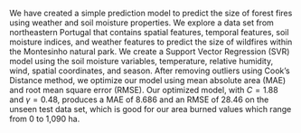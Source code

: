 We have created a simple prediction model to predict the size of forest fires using weather and soil moisture properties. We explore a data set from northeastern Portugal that contains spatial features, temporal features, soil moisture indices, and weather features to predict the size of wildfires within the Montesinho natural park. We create a Support Vector Regression (SVR) model using the soil moisture variables, temperature, relative humidity, wind, spatial coordinates, and season. After removing outliers using Cook's Distance method, we optimize our model using mean absolute area (MAE) and root mean square error (RMSE). Our optimized model, with $C = 1.88$ and $\gamma = 0.48$, produces a MAE of 8.686 and an RMSE of 28.46 on the unseen test data set, which is good for our area burned values which range from 0 to 1,090 ha. 